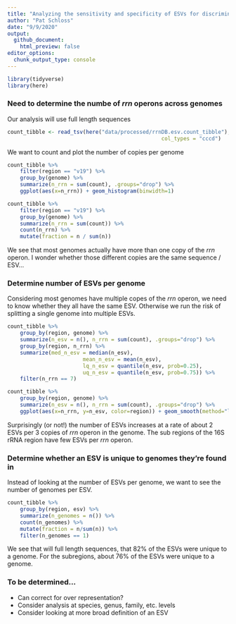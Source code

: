 ```yaml
---
title: "Analyzing the sensitivity and specificity of ESVs for discriminating between genomes"
author: "Pat Schloss"
date: "9/9/2020"
output:
  github_document:
    html_preview: false
editor_options:
  chunk_output_type: console
---
```


```r
library(tidyverse)
library(here)
```

### Need to determine the numbe of *rrn* operons across genomes

Our analysis will use full length sequences

```r
count_tibble <- read_tsv(here("data/processed/rrnDB.esv.count_tibble"),
												 col_types = "cccd")
```

We want to count and plot the number of copies per genome

```r
count_tibble %>%
	filter(region == "v19") %>%
	group_by(genome) %>%
	summarize(n_rrn = sum(count), .groups="drop") %>%
	ggplot(aes(x=n_rrn)) + geom_histogram(binwidth=1)

count_tibble %>%
	filter(region == "v19") %>%
	group_by(genome) %>%
	summarize(n_rrn = sum(count)) %>%
	count(n_rrn) %>%
	mutate(fraction = n / sum(n))
```

We see that most genomes actually have more than one copy of the *rrn* operon. I wonder whether those different copies are the same sequence / ESV...


### Determine number of ESVs per genome

Considering most genomes have multiple copes of the *rrn* operon, we need to know whether they all have the same ESV. Otherwise we run the risk of splitting a single genome into multiple ESVs.

```r
count_tibble %>%
	group_by(region, genome) %>%
	summarize(n_esv = n(), n_rrn = sum(count), .groups="drop") %>%
	group_by(region, n_rrn) %>%
	summarize(med_n_esv = median(n_esv),
						mean_n_esv = mean(n_esv),
						lq_n_esv = quantile(n_esv, prob=0.25),
						uq_n_esv = quantile(n_esv, prob=0.75)) %>%
	filter(n_rrn == 7)

count_tibble %>%
	group_by(region, genome) %>%
	summarize(n_esv = n(), n_rrn = sum(count), .groups="drop") %>%
	ggplot(aes(x=n_rrn, y=n_esv, color=region)) + geom_smooth(method="lm")
```

Surprisingly (or not!) the number of ESVs increases at a rate of about 2 ESVs per 3 copies of *rrn* operon in the genome. The sub regions of the 16S rRNA region have few ESVs per *rrn* operon.


### Determine whether an ESV is unique to genomes they're found in

Instead of looking at the number of ESVs per genome, we want to see the number of genomes per ESV.

```r
count_tibble %>%
	group_by(region, esv) %>%
	summarize(n_genomes = n()) %>%
	count(n_genomes) %>%
	mutate(fraction = n/sum(n)) %>%
	filter(n_genomes == 1)
```

We see that will full length sequences, that 82% of the ESVs were unique to a genome. For the subregions, about 76% of the ESVs were unique to a genome.



### To be determined...
* Can correct for over representation?
* Consider analysis at species, genus, family, etc. levels
* Consider looking at more broad definition of an ESV
